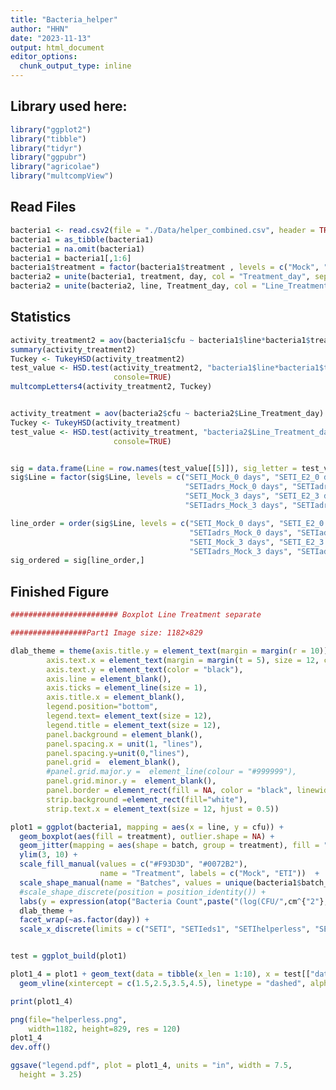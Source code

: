 ```yaml
---
title: "Bacteria_helper"
author: "HHN"
date: "2023-11-13"
output: html_document
editor_options: 
  chunk_output_type: inline
---
```


## Library used here:

```r

library("ggplot2")
library("tibble")
library("tidyr")
library("ggpubr")
library("agricolae")
library("multcompView")

```

## Read Files
```r
bacteria1 <- read.csv2(file = "./Data/helper_combined.csv", header = TRUE, dec = ",", sep = ";", fileEncoding="UTF-8-BOM")
bacteria1 = as_tibble(bacteria1)
bacteria1 = na.omit(bacteria1)
bacteria1 = bacteria1[,1:6]
bacteria1$treatment = factor(bacteria1$treatment , levels = c("Mock", "E2"))
bacteria2 = unite(bacteria1, treatment, day, col = "Treatment_day", sep = "_")
bacteria2 = unite(bacteria2, line, Treatment_day, col = "Line_Treatment_day", sep = "_")

```

## Statistics

```r
activity_treatment2 = aov(bacteria1$cfu ~ bacteria1$line*bacteria1$treatment*bacteria1$day + bacteria1$batch)
summary(activity_treatment2)
Tuckey <- TukeyHSD(activity_treatment2)
test_value <- HSD.test(activity_treatment2, "bacteria1$line*bacteria1$treatment*bacteria1$day", group = TRUE,
                       console=TRUE)
multcompLetters4(activity_treatment2, Tuckey)


activity_treatment = aov(bacteria2$cfu ~ bacteria2$Line_Treatment_day)
Tuckey <- TukeyHSD(activity_treatment)
test_value <- HSD.test(activity_treatment, "bacteria2$Line_Treatment_day", group = TRUE,
                       console=TRUE)


sig = data.frame(Line = row.names(test_value[[5]]), sig_letter = test_value[[5]][[2]])
sig$Line = factor(sig$Line, levels = c("SETI_Mock_0 days", "SETI_E2_0 days", "SETIeds1_Mock_0 days", "SETIeds1_E2_0 days", "SETIhelperless_Mock_0 days", "SETIhelperless_E2_0 days", 
                                       "SETIadrs_Mock_0 days", "SETIadrs_E2_0 days", "SETInrg1_Mock_0 days", "SETInrg1_E2_0 days",
                                       "SETI_Mock_3 days", "SETI_E2_3 days", "SETIeds1_Mock_3 days", "SETIeds1_E2_3 days", "SETIhelperless_Mock_3 days", "SETIhelperless_E2_3 days", 
                                       "SETIadrs_Mock_3 days", "SETIadrs_E2_3 days", "SETInrg1_Mock_3 days", "SETInrg1_E2_3 days"))

line_order = order(sig$Line, levels = c("SETI_Mock_0 days", "SETI_E2_0 days", "SETIeds1_Mock_0 days", "SETIeds1_E2_0 days", "SETIhelperless_Mock_0 days", "SETIhelperless_E2_0 days", 
                                        "SETIadrs_Mock_0 days", "SETIadrs_E2_0 days", "SETInrg1_Mock_0 days", "SETInrg1_E2_0 days",
                                        "SETI_Mock_3 days", "SETI_E2_3 days", "SETIeds1_Mock_3 days", "SETIeds1_E2_3 days", "SETIhelperless_Mock_3 days", "SETIhelperless_E2_3 days", 
                                        "SETIadrs_Mock_3 days", "SETIadrs_E2_3 days", "SETInrg1_Mock_3 days", "SETInrg1_E2_3 days"))
sig_ordered = sig[line_order,]

```


## Finished Figure

```r
######################## Boxplot Line Treatment separate

#################Part1 Image size: 1182×829

dlab_theme = theme(axis.title.y = element_text(margin = margin(r = 10)), text = element_text(size=12), axis.text = element_text(size=12),
        axis.text.x = element_text(margin = margin(t = 5), size = 12, colour = "black", angle = 20, hjust=1),
        axis.text.y = element_text(color = "black"),
        axis.line = element_blank(),
        axis.ticks = element_line(size = 1),
        axis.title.x = element_blank(),
        legend.position="bottom", 
        legend.text= element_text(size = 12),
        legend.title = element_text(size = 12),
        panel.background = element_blank(),
        panel.spacing.x = unit(1, "lines"),
        panel.spacing.y=unit(0,"lines"),
        panel.grid =  element_blank(),
        #panel.grid.major.y =  element_line(colour = "#999999"),
        panel.grid.minor.y =  element_blank(),
        panel.border = element_rect(fill = NA, color = "black", linewidth = 1),
        strip.background =element_rect(fill="white"),
        strip.text.x = element_text(size = 12, hjust = 0.5))

plot1 = ggplot(bacteria1, mapping = aes(x = line, y = cfu)) +
  geom_boxplot(aes(fill = treatment), outlier.shape = NA) +
  geom_jitter(mapping = aes(shape = batch, group = treatment), fill = "grey", color = "black", size=1, position = position_jitterdodge(jitter.width = 0.3)) +
  ylim(3, 10) +
  scale_fill_manual(values = c("#F93D3D", "#0072B2"),
                    name = "Treatment", labels = c("Mock", "ETI"))  +
  scale_shape_manual(name = "Batches", values = unique(bacteria1$batch_aes), labels = c("B1","B2","B3")) +
  #scale_shape_discrete(position = position_identity()) +
  labs(y = expression(atop("Bacteria Count",paste("(log(CFU/",cm^{"2"},"))"))), x = "Line") +
  dlab_theme +
  facet_wrap(~as.factor(day)) +
  scale_x_discrete(limits = c("SETI", "SETIeds1", "SETIhelperless", "SETIadrs", "SETInrg1"), labels=c(expression("SETI"), expression("SETI" ~ italic("eds1")), expression("SETI" ~ italic("helperless")), expression("SETI" ~ italic("adr1s")), expression("SETI" ~ italic("nrg1s"))))


test = ggplot_build(plot1)

plot1_4 = plot1 + geom_text(data = tibble(x_len = 1:10), x = test[["data"]][[1]][["x"]], y= test[["data"]][[1]][["ymax"]] + 0.45, label = sig_ordered$sig_letter, size = 3, color = "black", inherit.aes = FALSE) + 
  geom_vline(xintercept = c(1.5,2.5,3.5,4.5), linetype = "dashed", alpha = 0.25)

print(plot1_4)
```

```r

png(file="helperless.png",
    width=1182, height=829, res = 120)
plot1_4
dev.off()

ggsave("legend.pdf", plot = plot1_4, units = "in", width = 7.5,
  height = 3.25)
```

